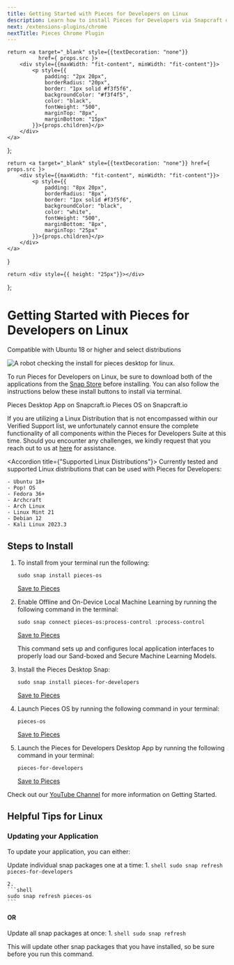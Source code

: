 ```yaml
---
title: Getting Started with Pieces for Developers on Linux
description: Learn how to install Pieces for Developers via Snapcraft or by using Shell/Bash commands on your Linux distro.
next: /extensions-plugins/chrome
nextTitle: Pieces Chrome Plugin
---
```


<link rel="canonical" href="https://docs.pieces.app/installation-getting-started/linux" />

    return <a target="_blank" style={{textDecoration: "none"}}
              href={ props.src }>
        <div style={{maxWidth: "fit-content", minWidth: "fit-content"}}>
            <p style={{
                padding: "2px 20px",
                borderRadius: "20px",
                border: "1px solid #f3f5f6",
                backgroundColor: "#f3f4f5",
                color: "black",
                fontWeight: "500",
                marginTop: "8px",
                marginBottom: "15px"
            }}>{props.children}</p>
        </div>
    </a>
};

    return <a target="_blank" style={{textDecoration: "none"}} href={ props.src }>
        <div style={{maxWidth: "fit-content", minWidth: "fit-content"}}>
            <p style={{
                padding: "8px 20px",
                borderRadius: "8px",
                border: "1px solid #f3f5f6",
                backgroundColor: "black",
                color: "white",
                fontWeight: "500",
                marginBottom: "8px",
                marginTop: "25px"
            }}>{props.children}</p>
        </div>
    </a>
}

    return <div style={{ height: "25px"}}></div>
};

# Getting Started with Pieces for Developers on Linux

<ReleasePill src="{{ links.installation.ubuntu_versions }}">Compatible with Ubuntu 18 or higher and select distributions</ReleasePill>

![A robot checking the install for pieces desktop for linux.](/assets/installation/robots_linux.png)

To run Pieces for Developers on Linux, be sure to download both of the applications from the <a target="_blank" href="https://snapcraft.io">Snap Store</a> before installing. You can also follow the instructions below these install buttons to install via terminal.

<InstallButton src="https://snapcraft.io/pieces-for-developers">Pieces Desktop App on Snapcraft.io</InstallButton>
<InstallButton src="https://snapcraft.io/pieces-os">Pieces OS on Snapcraft.io</InstallButton>

<Spacer></Spacer>

<Info>If you are utilizing a Linux Distribution that is not encompassed within our Verified Support list, we unfortunately cannot ensure the complete functionality of all components within the Pieces for Developers Suite at this time. Should you encounter any challenges, we kindly request that you reach out to us at [here](https://getpieces.typeform.com/to/mCjBSIjF#page=installation-linux) for assistance.</Info>

<Spacer></Spacer>

<Accordion title={"Supported Linux Distributions"}>
    Currently tested and supported Linux distributions that can be used with Pieces for Developers:

    - Ubuntu 18+
    - Pop! OS
    - Fedora 36+
    - Archcraft
    - Arch Linux
    - Linux Mint 21
    - Debian 12
    - Kali Linux 2023.3

</Accordion>


## Steps to Install

1. To install from your terminal run the following:
    ```shell
    sudo snap install pieces-os
    ```
    [Save to Pieces](https://snippets.pieces.cloud/?p=8805498237)

2. Enable Offline and On-Device Local Machine Learning by running the following command in the terminal:
    ```shell
    sudo snap connect pieces-os:process-control :process-control
    ```
    [Save to Pieces](https://snippets.pieces.cloud/?p=b8a24c9390)

    This command sets up and configures local application interfaces to properly load our Sand-boxed and Secure Machine Learning Models.

3. Install the Pieces Desktop Snap:
    ```shell
    sudo snap install pieces-for-developers
    ```
    [Save to Pieces](https://snippets.pieces.cloud/?p=f23c48bd96)

4. Launch Pieces OS by running the following command in your terminal:
    ```shell
    pieces-os
    ```
    [Save to Pieces](https://snippets.pieces.cloud/?p=0f964fb0a1)

5. Launch the Pieces for Developers Desktop App by running the following command in your terminal:
    ```shell
    pieces-for-developers
    ```
    [Save to Pieces](https://snippets.pieces.cloud/?p=e66b498977)

<Info>Check out our <a target="_blank" href="https://www.youtube.com/@getpieces">YouTube Channel</a> for more information on Getting Started.</Info>

## Helpful Tips for Linux

### Updating your Application
To update your application, you can either:

Update individual snap packages one at a time:
    1. 
    ```shell
    sudo snap refresh pieces-for-developers
    ```
    
    2. 
    ```shell
    sudo snap refresh pieces-os
    ```

#### OR

Update all snap packages at once:
    1. 
    ```shell
    sudo snap refresh
    ```

<Info>This will update other snap packages that you have installed, so be sure before you run this command.</Info>